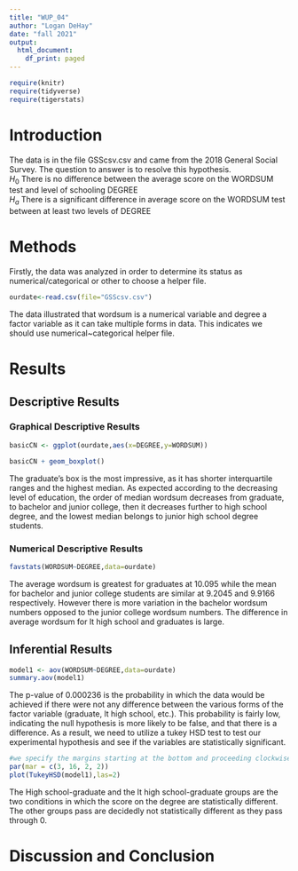```yaml
---
title: "WUP_04"
author: "Logan DeHay"
date: "fall 2021"
output:
  html_document:
    df_print: paged
---
```


```r
require(knitr)
require(tidyverse)
require(tigerstats)

```

# Introduction

<!--In this section you explain what you are trying to show.  Where did the data come from?  What is the research or other question you are trying to answer?!-->

The data is in the file GSScsv.csv and came from the 2018 General Social Survey.  The question to answer is to resolve this hypothesis.  
$H_0$ There is no difference between the average score on the WORDSUM test and level of schooling DEGREE  
$H_a$ There is a significant difference in average score on the WORDSUM test between at least two levels of DEGREE  

# Methods

<!--Decide on your methods:  use "variable analysis" or other appropriate descriptors.  Make sure to choose at least one graphical method and at least one numerical method.!-->

Firstly, the data was analyzed in order to determine its status as numerical/categorical or other to choose a helper file. 
```r
ourdate<-read.csv(file="GSScsv.csv")
```

The data illustrated that wordsum is a numerical variable and degree a factor variable as it can take multiple forms in data. This indicates we should use numerical~categorical helper file.
  
# Results

<!--Divide this section into two sub-sections:  One for your descriptive  results and one for your inferential results.!-->

## Descriptive Results

### Graphical Descriptive Results

<!--Graphical results here.  Make sure to show your code.  Provide appropriate labels for axes, giving units if possible, and provide a good title for the graph, too.  Use the graphical results to describe the patterns if any that exist in the data as focused toward the research question!-->


```r
basicCN <- ggplot(ourdate,aes(x=DEGREE,y=WORDSUM))

basicCN + geom_boxplot()
```
  
The graduate's box is the most impressive, as it has shorter interquartile ranges and the highest median. As expected according to the decreasing level of education, the order of median wordsum decreases from graduate, to bachelor and junior college, then it decreases further to high school degree, and the lowest median belongs to junior high school degree students.
  
### Numerical Descriptive Results

<!--Numerical results go here. Use the numerical results to describe the patterns if any that exist in the data as focused toward the research question!-->

```r
favstats(WORDSUM~DEGREE,data=ourdate)
```
  
The average wordsum is greatest for graduates at 10.095 while the mean for bachelor and junior college students are similar at 9.2045 and 9.9166 respectively. However there is more variation in the bachelor wordsum numbers opposed to the junior college wordsum numbers. The difference in average wordsum for lt high school and graduates is large.
  
## Inferential Results

<!--State hypothesis clearly.  Make sure your discussion of the inferential test covers all the aspects that the test output produces, such as test statistic, p-value etc.  Make a decision about the null hypothesis, explain the assumptions on which the selected test/procedure was based, and why the chosen procedure satisfys the assumptions and is appropriate to answer the research question!-->

```r
model1 <- aov(WORDSUM~DEGREE,data=ourdate)
summary.aov(model1)
```
  
The p-value of 0.000236 is the probability in which the data would be achieved if there were not any difference between the various forms of the factor variable (graduate, lt high school, etc.). This probability is fairly low, indicating the null hypothesis is more likely to be false, and that there is a difference. As a result, we need to utilize a tukey HSD test to test  our experimental hypothesis and see if the variables are  statistically significant.
  
```r
#we specify the margins starting at the bottom and proceeding clockwise - thus 8.7 is the left side margin to hold the names of the factors
par(mar = c(3, 16, 2, 2))
plot(TukeyHSD(model1),las=2)
```
  
The High school-graduate and the lt high school-graduate groups are the two conditions in which the score on the degree are statistically different. The other groups pass are decidedly not statistically different as they pass through 0.
  
# Discussion and Conclusion

<!--Discussion and conclusion here.  If you found a relationship be sure to consider whether the relationship occurs because one of the variavbles causes the other, or whether they perhasps are related for some other reason.  Watch the chapter 6 videos from the GeorgeTown videos collection.!-->
